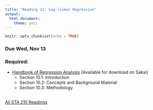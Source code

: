 ```yaml
---
title: "Reading 12: Log-linear Regression"
output: 
  html_document: 
    theme: yeti
---
```


```r
knitr::opts_chunk$set(echo = TRUE)
```

### Due Wed, Nov 13

### Required:

- [Handbook of Regression Analysis](http://sakai.duke.edu) (Available for download on Sakai)
    - Section 10.1: Introduction
    - Section 10.2: Concepts and Background Material 
    - Section 10.3: Methodology
<br><br>

[All STA 210 Readings](readings.html)    
